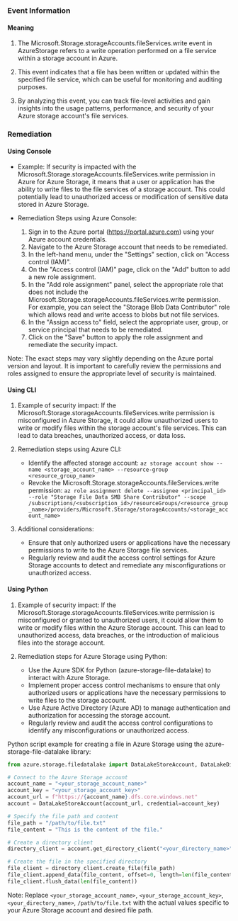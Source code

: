 
### Event Information

#### Meaning

1. The Microsoft.Storage.storageAccounts.fileServices.write event in AzureStorage refers to a write operation performed on a file service within a storage account in Azure.

2. This event indicates that a file has been written or updated within the specified file service, which can be useful for monitoring and auditing purposes.

3. By analyzing this event, you can track file-level activities and gain insights into the usage patterns, performance, and security of your Azure storage account's file services.

### Remediation

#### Using Console

- Example: If security is impacted with the Microsoft.Storage.storageAccounts.fileServices.write permission in Azure for Azure Storage, it means that a user or application has the ability to write files to the file services of a storage account. This could potentially lead to unauthorized access or modification of sensitive data stored in Azure Storage.

- Remediation Steps using Azure Console:
  1. Sign in to the Azure portal (https://portal.azure.com) using your Azure account credentials.
  2. Navigate to the Azure Storage account that needs to be remediated.
  3. In the left-hand menu, under the "Settings" section, click on "Access control (IAM)".
  4. On the "Access control (IAM)" page, click on the "Add" button to add a new role assignment.
  5. In the "Add role assignment" panel, select the appropriate role that does not include the Microsoft.Storage.storageAccounts.fileServices.write permission. For example, you can select the "Storage Blob Data Contributor" role which allows read and write access to blobs but not file services.
  6. In the "Assign access to" field, select the appropriate user, group, or service principal that needs to be remediated.
  7. Click on the "Save" button to apply the role assignment and remediate the security impact.

Note: The exact steps may vary slightly depending on the Azure portal version and layout. It is important to carefully review the permissions and roles assigned to ensure the appropriate level of security is maintained.

#### Using CLI

1. Example of security impact: If the Microsoft.Storage.storageAccounts.fileServices.write permission is misconfigured in Azure Storage, it could allow unauthorized users to write or modify files within the storage account's file services. This can lead to data breaches, unauthorized access, or data loss.

2. Remediation steps using Azure CLI:
   - Identify the affected storage account: `az storage account show --name <storage_account_name> --resource-group <resource_group_name>`
   - Revoke the Microsoft.Storage.storageAccounts.fileServices.write permission: `az role assignment delete --assignee <principal_id> --role "Storage File Data SMB Share Contributor" --scope /subscriptions/<subscription_id>/resourceGroups/<resource_group_name>/providers/Microsoft.Storage/storageAccounts/<storage_account_name>`

3. Additional considerations:
   - Ensure that only authorized users or applications have the necessary permissions to write to the Azure Storage file services.
   - Regularly review and audit the access control settings for Azure Storage accounts to detect and remediate any misconfigurations or unauthorized access.

#### Using Python

1. Example of security impact: If the Microsoft.Storage.storageAccounts.fileServices.write permission is misconfigured or granted to unauthorized users, it could allow them to write or modify files within the Azure Storage account. This can lead to unauthorized access, data breaches, or the introduction of malicious files into the storage account.

2. Remediation steps for Azure Storage using Python:
   - Use the Azure SDK for Python (azure-storage-file-datalake) to interact with Azure Storage.
   - Implement proper access control mechanisms to ensure that only authorized users or applications have the necessary permissions to write files to the storage account.
   - Use Azure Active Directory (Azure AD) to manage authentication and authorization for accessing the storage account.
   - Regularly review and audit the access control configurations to identify any misconfigurations or unauthorized access.

Python script example for creating a file in Azure Storage using the azure-storage-file-datalake library:

```python
from azure.storage.filedatalake import DataLakeStoreAccount, DataLakeDirectoryClient

# Connect to the Azure Storage account
account_name = "<your_storage_account_name>"
account_key = "<your_storage_account_key>"
account_url = f"https://{account_name}.dfs.core.windows.net"
account = DataLakeStoreAccount(account_url, credential=account_key)

# Specify the file path and content
file_path = "/path/to/file.txt"
file_content = "This is the content of the file."

# Create a directory client
directory_client = account.get_directory_client("<your_directory_name>")

# Create the file in the specified directory
file_client = directory_client.create_file(file_path)
file_client.append_data(file_content, offset=0, length=len(file_content))
file_client.flush_data(len(file_content))
```

Note: Replace `<your_storage_account_name>`, `<your_storage_account_key>`, `<your_directory_name>`, `/path/to/file.txt` with the actual values specific to your Azure Storage account and desired file path.


